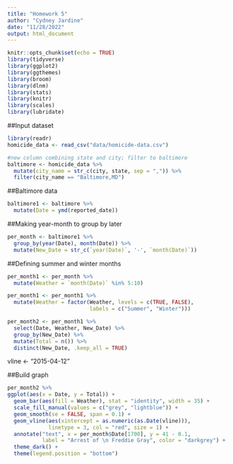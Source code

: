 ```yaml
---
title: "Homework 5"
author: "Cydney Jardine"
date: "11/28/2022"
output: html_document
---
```


```r
knitr::opts_chunk$set(echo = TRUE)
library(tidyverse)
library(ggplot2)
library(ggthemes)
library(broom)
library(dlnm)
library(stats)
library(knitr)
library(scales)
library(lubridate)
```

##Input dataset
```r
library(readr)
homicide_data <- read_csv("data/homicide-data.csv")
```

```r
#new column combining state and city; filter to baltimore
baltimore <- homicide_data %>%
  mutate(city_name = str_c(city, state, sep = ",")) %>%
  filter(city_name == "Baltimore,MD")
```

##Baltimore data
```r
baltimore1 <- baltimore %>%
  mutate(Date = ymd(reported_date))
```

##Making year-month to group by later
```r
per_month <- baltimore1 %>%
  group_by(year(Date), month(Date)) %>%
  mutate(New_Date = str_c(`year(Date)`, '-', `month(Date)`))
```

##Defining summer and winter months
```r
per_month1 <- per_month %>%
  mutate(Weather = `month(Date)` %in% 5:10)

per_month1 <- per_month1 %>%
  mutate(Weather = factor(Weather, levels = c(TRUE, FALSE),
                          labels = c("Summer", "Winter")))
```

```r
per_month2 <- per_month1 %>%
  select(Date, Weather, New_Date) %>%
  group_by(New_Date) %>%
  mutate(Total = n()) %>%
  distinct(New_Date, .keep_all = TRUE)
```

vline <- "2015-04-12"

##Build graph
```r
per_month2 %>%
ggplot(aes(x = Date, y = Total)) +
  geom_bar(aes(fill = Weather), stat = "identity", width = 35) +
  scale_fill_manual(values = c("grey", "lightblue")) +
  geom_smooth(se = FALSE, span = 0.1) +
  geom_vline(aes(xintercept = as.numeric(as.Date(vline))),
             linetype = 3, col = "red", size = 1) +
  annotate("text", x = per_month$Date[1700], y = 41 - 0.1,
           label = "Arrest of \n Freddie Gray", color = "darkgrey") +
  theme_dark() +
  theme(legend.position = "bottom")
```